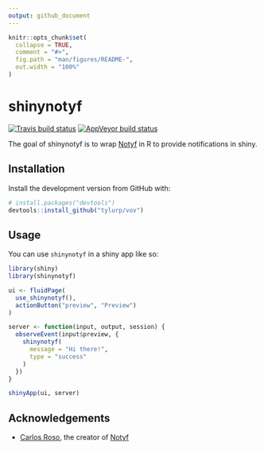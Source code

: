 ```yaml
---
output: github_document
---
```


<!-- README.md is generated from README.Rmd. Please edit that file -->

```r
knitr::opts_chunk$set(
  collapse = TRUE,
  comment = "#>",
  fig.path = "man/figures/README-",
  out.width = "100%"
)
```

# shinynotyf

<!-- badges: start -->
[![Travis build status](https://travis-ci.org/tyluRp/shinynotyf.svg?branch=master)](https://travis-ci.org/tyluRp/shinynotyf)
[![AppVeyor build status](https://ci.appveyor.com/api/projects/status/github/tyluRp/shinynotyf?branch=master&svg=true)](https://ci.appveyor.com/project/tyluRp/shinynotyf)
<!-- badges: end -->

The goal of shinynotyf is to wrap [Notyf](https://github.com/caroso1222/notyf) in R to provide notifications in shiny.

## Installation

Install the development version from GitHub with:

``` r
# install.packages("devtools")
devtools::install_github("tylurp/vov")
```

## Usage

You can use `shinynotyf` in a shiny app like so:

```r
library(shiny)
library(shinynotyf)

ui <- fluidPage(
  use_shinynotyf(),
  actionButton("preview", "Preview")
)

server <- function(input, output, session) {
  observeEvent(input$preview, {
    shinynotyf(
      message = "Hi there!",
      type = "success"
    )
  })
}

shinyApp(ui, server)
```

## Acknowledgements

* [Carlos Roso](https://github.com/caroso1222), the creator of [Notyf](https://github.com/caroso1222/notyf)
